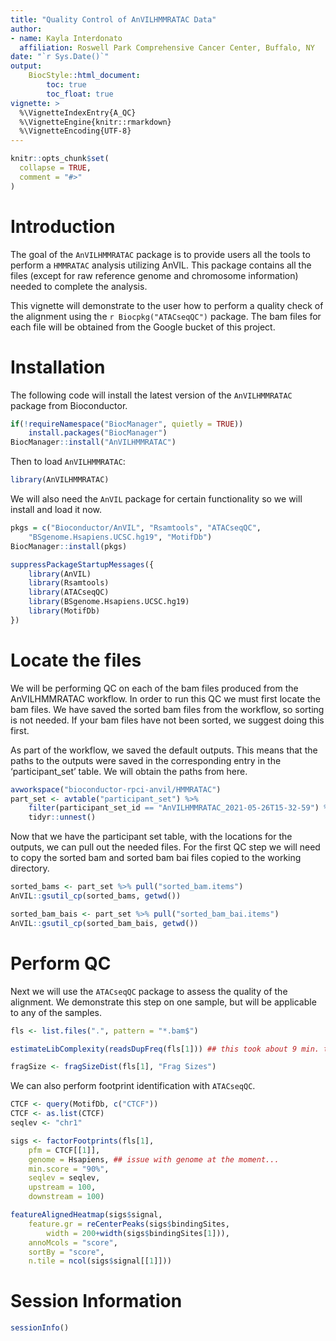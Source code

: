 ```yaml
---
title: "Quality Control of AnVILHMMRATAC Data"
author:
- name: Kayla Interdonato
  affiliation: Roswell Park Comprehensive Cancer Center, Buffalo, NY
date: "`r Sys.Date()`"
output:
    BiocStyle::html_document:
        toc: true
        toc_float: true
vignette: >
  %\VignetteIndexEntry{A_QC}
  %\VignetteEngine{knitr::rmarkdown}
  %\VignetteEncoding{UTF-8}
---
```


```r
knitr::opts_chunk$set(
  collapse = TRUE,
  comment = "#>"
)
```

# Introduction

The goal of the `AnVILHMMRATAC` package is to provide users all the tools to
perform a `HMMRATAC` analysis utilizing AnVIL. This package contains all the
files (except for raw reference genome and chromosome information) needed to
complete the analysis.

This vignette will demonstrate to the user how to perform a quality check of
the alignment using the `r Biocpkg("ATACseqQC")` package. The bam files for each
file will be obtained from the Google bucket of this project.

# Installation

The following code will install the latest version of the `AnVILHMMRATAC`
package from Bioconductor.

```r
if(!requireNamespace("BiocManager", quietly = TRUE))
    install.packages("BiocManager")
BiocManager::install("AnVILHMMRATAC")
```

Then to load `AnVILHMMRATAC`:

```r
library(AnVILHMMRATAC)
```

We will also need the `AnVIL` package for certain functionality so we will
install and load it now.

```r
pkgs = c("Bioconductor/AnVIL", "Rsamtools", "ATACseqQC",
    "BSgenome.Hsapiens.UCSC.hg19", "MotifDb") 
BiocManager::install(pkgs)

suppressPackageStartupMessages({
    library(AnVIL)
    library(Rsamtools)
    library(ATACseqQC)
    library(BSgenome.Hsapiens.UCSC.hg19)
    library(MotifDb)
})
```

# Locate the files

We will be performing QC on each of the bam files produced from the 
AnVILHMMRATAC workflow. In order to run this QC we must first locate the bam 
files. We have saved the sorted bam files from the workflow, so sorting is not
needed. If your bam files have not been sorted, we suggest doing this first.

As part of the workflow, we saved the default outputs. This means that the paths
to the outputs were saved in the corresponding entry in the 'participant_set'
table. We will obtain the paths from here.

```r
avworkspace("bioconductor-rpci-anvil/HMMRATAC")
part_set <- avtable("participant_set") %>% 
    filter(participant_set_id == "AnVILHMMRATAC_2021-05-26T15-32-59") %>%
    tidyr::unnest()
```

Now that we have the participant set table, with the locations for the outputs,
we can pull out the needed files. For the first QC step we will need to copy the
sorted bam and sorted bam bai files copied to the working directory.

```r
sorted_bams <- part_set %>% pull("sorted_bam.items")
AnVIL::gsutil_cp(sorted_bams, getwd())

sorted_bam_bais <- part_set %>% pull("sorted_bam_bai.items")
AnVIL::gsutil_cp(sorted_bam_bais, getwd())
```

# Perform QC

Next we will use the `ATACseqQC` package to assess the quality of the
alignment. We demonstrate this step on one sample, but will be applicable to any
of the samples.

```r
fls <- list.files(".", pattern = "*.bam$")

estimateLibComplexity(readsDupFreq(fls[1])) ## this took about 9 min. to run
```

```r
fragSize <- fragSizeDist(fls[1], "Frag Sizes")
```

We can also perform footprint identification with `ATACseqQC`.

```r
CTCF <- query(MotifDb, c("CTCF"))
CTCF <- as.list(CTCF)
seqlev <- "chr1"

sigs <- factorFootprints(fls[1],
    pfm = CTCF[[1]],
    genome = Hsapiens, ## issue with genome at the moment...
    min.score = "90%",
    seqlev = seqlev,
    upstream = 100,
    downstream = 100)

featureAlignedHeatmap(sigs$signal,
    feature.gr = reCenterPeaks(sigs$bindingSites,
        width = 200+width(sigs$bindingSites[1])),
    annoMcols = "score",
    sortBy = "score",
    n.tile = ncol(sigs$signal[[1]]))
```                                                 

# Session Information

```r
sessionInfo()
```
